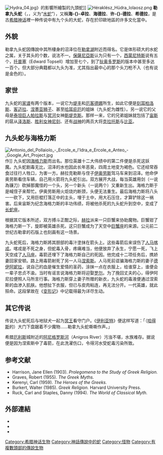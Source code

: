 {{About|希臘文化的九頭蛇|其他文化的九頭蛇|九头蛇}}
{{No footnotes|time=2020-08-06T05:15:10+00:00}}
{{noteTA
|G1=希臘神話
|1=zh-cn:厄客德娜; zh-tw:艾奇德娜;
|2=zh-cn:通过; zh-tw:透過; zh-hk:通過; 
}}
[[File:Hydra_04.jpg|thumb]]》的影響所繪製的九頭蛇]]
[[File:Héraklész_Hüdra_Iolaosz.png|right]]
'''勒拿九头蛇'''（{{lang-el|Λερναῖα Ὕδρα}}，{{lang-en|Lernaean Hydra}}，义为“[[海蛇|水蛇]]”），又稱'''海-{}-卓拉'''、'''海德拉'''、'''许-{}-德拉'''、'''希德拉'''，是古[[希腊神话|希腊神话]]裡一种传说中有九个头的大蛇，存在於印歐地區的许多文化當中。

== 外貌 ==
勒拿九头蛇因傳說中其所棲身的沼泽位在[[勒拿湖|勒拿湖]]附近而得名。它是体形硕大的水蛇之属，关于其头的个数，说法不一。[[保薩尼亞斯_(地理學家)|保薩尼亞斯]]认为只有一个，[[西蒙尼特斯|西蒙尼特斯]]说有五个，[[托普塞|托普塞]]（Edward Topsell）增加至七个，到了[[狄奥多罗斯|狄奥多罗斯]]的版本中甚至多达一百个。但大部分典籍都以九头为准，尤其指出最中心的那个头刀枪不入（也有说是金色的）。

== 家世 ==
九头蛇的[[家谱|家谱]]有两个版本，一说它为[[堤丰|堤丰]]和[[厄客德娜|厄客德娜]]所生，如此它便是[[刻耳柏洛斯|刻耳柏洛斯]]、[[客迈拉|客迈拉]]、[[涅墨亚狮子|涅墨亚狮子]]、甚至[[哈耳庇厄|哈耳庇厄]]的姐妹（九头蛇为雌性）。另一说它的父母是[[泰坦巨人|泰坦巨人]][[帕拉斯|帕拉斯]]与[[冥河|冥河]]女神[[斯堤克斯|斯堤克斯]]。那样一来，它的兄弟姐妹就包括了[[宙斯|宙斯]]的扈从[[泽洛斯|泽洛斯]]、[[胜利女神|胜利女神]][[尼刻|尼刻]]、还有[[战神|战神]]的两员大将[[克拉托斯|克拉托斯]]与[[比亚|比亚]]。

== 九头蛇与海格力斯 ==
[[File:Antonio_del_Pollaiolo_-_Ercole_e_l'Idra_e_Ercole_e_Anteo_-_Google_Art_Project.jpg|left]]作]]
九头蛇因[[海格力斯|海格力斯]]而出名。那位英雄十二大伟绩中的第二件便是杀死这妖魔。九头蛇剧毒无比，沼泽的水也因此长年恶臭，四周土地变为褐色。它还经常吞食过往行人牲口，为害一方。赫拉克勒斯与侄子[[伊奥劳斯|伊奥劳斯]]驾马车来到沼泽。他命伊奥劳斯看住车辆，自己用火箭将九头蛇引出。双方展开大战，每当英雄用剑（一说為镰刀）砍掉那魔怪的一个头，另一个新头（一说两个）又重新生出。海格力斯于是喊侄子来帮忙。伊奥劳斯用火炬烧灼断颈，头便无法重生。最后海格力斯将八头一一砍下，又用巨棍打落正中的主头，埋于土中，用大石压住，才算铲除这一祸害。后来宙斯为纪念海格力斯的丰功伟绩，将被他杀死的九头蛇升到空中，变成了[[长蛇座|长蛇座]]。

根据其它版本所述，双方搏斗正酣之际，[[赫拉|赫拉]]派来一只巨蟹来协助魔物。巨蟹钳了海格力斯一下，旋即被英雄杀死。这只巨蟹成为了天空中[[巨蟹座|巨蟹座]]的来源。公元前二世纪古勒拿的石版上也刻画有这一场景。

九头蛇死后，海格力斯將其胆部的毒汁塗抹在箭头上。这些毒箭后来误伤了[[人马|人马]][[喀戎|喀戎]]。喀戎是不死之身，但蛇毒入骨，疼痛难当，他便放弃了永生，宁愿一死，飞上天空成了[[人马座|人马座]]。毒箭还埋下了海格力斯自己的死因。他完成十二项任务后，携娇妻回家安顿。路上用毒箭射死了另一人马[[涅索斯|涅索斯]]。人马死前诓骗海格力斯的妻子[[德伊阿妮拉|德伊阿妮拉]]，说自己的血是催生爱情的圣药，涂抹一点在衣服上，给谁穿上，谁便会一辈子忠贞不渝。当时有谣言说海格力斯将迎娶[[罗尔|罗尔]]。为了挽回丈夫的心，得伊阿尼拉便照人马所言行事。海格力斯穿上妻子所赠的新衣，九头蛇的毒液便通过涅索斯的血渗入肌肤。他想扯下衣服，但已与皮肉粘连，再无法分开。一代英雄，就此殒命。这段掌故在《[[变形记_(奥维德)|变形记]]》中记载得最为详尽生动。

== 其它传说 ==
传说九头蛇死后与地狱犬一起为[[冥王|冥王]]看守门户。《[[伊利亚特|伊利亚特]]》便这样写道：「（[[哈得斯|哈得斯]]的）大门下盘踞着不少魔物……勒拿九头蛇嘶嘶作声。」

希腊[[厄利斯|厄利斯]]城附近的[[阿尼格罗斯河|阿尼格罗斯河]]（Anigros River）污浊不堪，水族难存。据说便是因为涅索斯中了毒箭，在此洗濯伤口，令得河水受蛇毒污染所致。

== 参考文献 ==
{{Reflist}}
{{refbegin}}
* Harrison, Jane Ellen (1903). ''Prolegomena to the Study of Greek Religion.''
* Graves, Robert (1955). ''The Greek Myths. ''
* Kerenyi, Carl (1959). ''The Heroes of the Greeks.''
* Burkert, Walter (1985). ''Greek Religion.'' Harvard University Press.
* Ruck, Carl and Staples, Danny (1994). ''The World of Classical Myth.''
{{refend}}

== 外部連結 ==
{{Commons category|Lernaean Hydra}}
*{{cite EB1911|wstitle=Hydra (mythology) |display=Hydra |volume=14 |pages=33–34 |short=x}}
*{{cite encyclopedia|url=http://www.britannica.com/EBchecked/media/183011/Heracles-battling-the-Lernaean-Hydra-at-the-southern-entrance-to|title=Statue of Heracles battling the Lernaean Hydra at the southern entrance to the Hofburg (Imperial Palace) in Vienna|encyclopedia=Britannica Encyclopaedia|access-date=2021-04-17|archive-date=2015-03-23|archive-url=https://web.archive.org/web/20150323223558/http://www.britannica.com/EBchecked/media/183011/Heracles-battling-the-Lernaean-Hydra-at-the-southern-entrance-to|dead-url=no}}
*{{cite web |url=http://cartelen.louvre.fr/cartelen/visite?srv=car_not_frame&idNotice=2926 |title=Statue of the Hydra battling Hercules at the Louvre |publisher=cartelen.louvre.fr |access-date=2011-07-07 |archive-date=2007-03-11 |archive-url=https://web.archive.org/web/20070311003241/http://cartelen.louvre.fr/cartelen/visite?srv=car_not_frame&idNotice=2926 |dead-url=no }}

{{希腊传说生物}}
{{12 tasks}}

{{DEFAULTSORT:Hydra}}
[[Category:希腊神话生物|Category:希腊神话生物]]
[[Category:神話傳說中的蛇|Category:神話傳說中的蛇]]
[[Category:怪物|Category:怪物]]
[[Category:有複數頭部的傳說生物|Category:有複數頭部的傳說生物]]